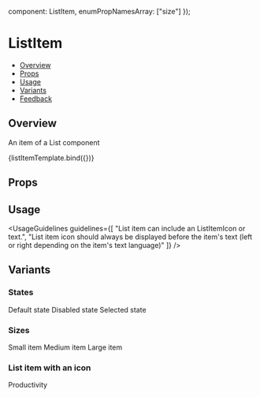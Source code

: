 
  component: ListItem,
  enumPropNamesArray: ["size"]
});

<Meta
  title="Navigation/List - (Coming Soon)/ListItem - (Coming Soon)"
  component={ListItem}
  argTypes={metaSettings.argTypes}
  decorators={metaSettings.decorators}
/>

<!--- Component template -->


<!--- Component documentation -->

# ListItem

- [Overview](#overview)
- [Props](#props)
- [Usage](#usage)
- [Variants](#variants)
- [Feedback](#feedback)

## Overview

An item of a List component

<Canvas>
  <Story name="Overview" args={{ children: "List item" }}>
    {listItemTemplate.bind({})}
  </Story>
</Canvas>

## Props

<ArgsTable story="Overview" />

## Usage

<UsageGuidelines
  guidelines={[
    "List item can include an ListItemIcon or text.",
    "List item icon should always be displayed before the item's text (left or right depending on the item's text language)"
  ]}
/>

## Variants

### States

<Canvas>
  <Story name="States">
    <ListItem>Default state</ListItem>
    <ListItem disabled>Disabled state</ListItem>
    <ListItem selected>Selected state</ListItem>
  </Story>
</Canvas>

### Sizes

<Canvas>
  <Story name="Sizes">
    <ListItem size={ListItem.sizes.SMALL}>Small item</ListItem>
    <ListItem size={ListItem.sizes.MEDIUM}>Medium item</ListItem>
    <ListItem size={ListItem.sizes.LARGE}>Large item</ListItem>
  </Story>
</Canvas>

### List item with an icon

<Canvas>
  <Story name="List item with an icon">
    <ListItem>
      <ListItemIcon icon={Send} />
      Productivity
    </ListItem>
  </Story>
</Canvas>
